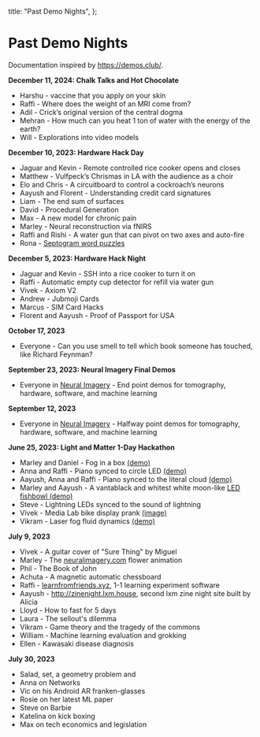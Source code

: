 
  title: "Past Demo Nights",
};

<NavBar />

# Past Demo Nights

Documentation inspired by https://demos.club/.

**December 11, 2024: Chalk Talks and Hot Chocolate**
- Harshu - vaccine that you apply on your skin
- Raffi - Where does the weight of an MRI come from?
- Adil - Crick’s original version of the central dogma
- Mehran - How much can you heat 1 ton of water with the energy of the earth?
- Will - Explorations into video models

**December 10, 2023: Hardware Hack Day**
- Jaguar and Kevin - Remote controlled rice cooker opens and closes
- Matthew - Vulfpeck’s Chrismas in LA with the audience as a choir
- Elo and Chris - A circuitboard to control a cockroach’s neurons
- Aayush and Florent - Understanding credit card signatures
- Liam - The end sum of surfaces
- David - Procedural Generation
- Max - A new model for chronic pain
- Marley - Neural reconstruction via fNIRS
- Raffi and Rishi - A water gun that can pivot on two axes and auto-fire
- Rona - [Septogram word puzzles](https://septogram.rona.wang/)

**December 5, 2023: Hardware Hack Night**
- Jaguar and Kevin - SSH into a rice cooker to turn it on
- Raffi - Automatic empty cup detector for refill via water gun
- Vivek - Axiom V2
- Andrew - Jubmoji Cards
- Marcus - SIM Card Hacks
- Florent and Aayush - Proof of Passport for USA

**October 17, 2023**
- Everyone - Can you use smell to tell which book someone has touched, like Richard Feynman?

**September 23, 2023: Neural Imagery Final Demos**
- Everyone in [Neural Imagery](https://www.notion.so/MISSING-RECEIPT-Hexbits-Kettle-Comforters-58e3ceb55d2a4654914f19f93e797a06?pvs=21) - End point demos for tomography, hardware, software, and machine learning

**September 12, 2023**
- Everyone in [Neural Imagery](https://www.notion.so/Past-Demo-Nights-1f64d0763c794b41af637fe724b21f04?pvs=21) - Halfway point demos for tomography, hardware, software, and machine learning

**June 25, 2023: Light and Matter 1-Day Hackathon**
- Marley and Daniel - Fog in a box [(demo)](https://imgur.com/a/z8SRTBX)
- Anna and Raffi - Piano synced to circle LED [(demo)](https://www.tiktok.com/@light_and_matter/video/7255130499797077294)
- Aayush, Anna and Raffi - Piano synced to the literal cloud [(demo)](https://www.tiktok.com/@light_and_matter/video/7255130499797077294)
- Marley and Aayush - A vantablack and whitest white moon-like [LED fishbowl (demo)](https://www.tiktok.com/t/ZT8RKaLUT/)
- Steve - Lightning LEDs synced to the sound of lightning
- Vivek - Media Lab bike display prank [(image)](https://lh3.googleusercontent.com/pw/AIL4fc88iDT1_gC_qYL7hLPYwzHBEL5RnP5Ir4B4N2SOXRsOTd5I-OjwdGA3jtqf3aoMmZGbnoP4sPuwI3kVIS-l0d2LncMtUD-8V030f6w3Y5txtpZARjh6=s0)
- Vikram - Laser fog fluid dynamics [(demo)](https://photos.google.com/share/AF1QipM5fiy4feONDhd_9hMgYTo1bpZ0r063bNgSoRn-IOnVRzE0aWJWEDsQQxHRP9iQTA/photo/AF1QipNmYtEUZSHpM5CepSlZ3mD8s1iQErcG85FnSTm4?key=VHFyQWp2TjZwMFItdEVqYTM0ejl0ZGFOdGtScDNR)

**July 9, 2023**
- Vivek - A guitar cover of "Sure Thing" by Miguel
- Marley - The [neuralimagery.com](https://www.notion.so/MISSING-RECEIPT-Hexbits-Kettle-Comforters-58e3ceb55d2a4654914f19f93e797a06?pvs=21) flower animation
- Phil - The Book of John
- Achuta - A magnetic automatic chessboard
- Raffi - [learnfromfriends.xyz](http://learnfromfriends.xyz), 1-1 learning experiment software 
- Aayush - http://zinenight.lxm.house, second lxm zine night site built by Alicia
- Lloyd - How to fast for 5 days
- Laura - The sellout's dilemma
- Vikram - Game theory and the tragedy of the commons 
- William - Machine learning evaluation and grokking
- Ellen - Kawasaki disease diagnosis

**July 30, 2023**
- Salad, set, a geometry problem and
- Anna on Networks
- Vic on his Android AR franken-glasses
- Rosie on her latest ML paper
- Steve on Barbie
- Katelina on kick boxing
- Max on tech economics and legislation